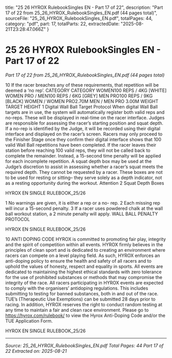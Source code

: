   title: "25 26 HYROX RulebookSingles EN - Part 17 of 22",
  description: "Part 17 of 22 from 25_26_HYROX_RulebookSingles_EN.pdf (44 pages total)",
  sourceFile: "25_26_HYROX_RulebookSingles_EN.pdf",
  totalPages: 44,
  category: "pdf",
  part: 17,
  totalParts: 22,
  extractedDate: "2025-08-21T23:28:47.066Z"
}

# 25 26 HYROX RulebookSingles EN - Part 17 of 22

*Part 17 of 22 from 25_26_HYROX_RulebookSingles_EN.pdf (44 pages total)*

10 If the racer breaches any of these requirements,
that repetition will be deemed a ‘no rep’.
CATEGORY
CATEGORY
WOMEN100 REPS / 4KG [WHITE]
WOMEN PRO / MEN100 REPS / 6KG [GREY]
MEN PRO100 REPS / 9KG [BLACK]
WOMEN / WOMEN PRO2.70M
MEN / MEN PRO
3.00M
WEIGHT
TARGET HEIGHT
1 Digital Wall Ball Target Protocol
When digital Wall Ball targets are in use, the system will
automatically register both valid reps and no-reps. These
will be displayed in real-time on the racer interface.
Judges are responsible for assessing the racer’s starting
position and squat depth. If a no-rep is identified by the
Judge, it will be recorded using their digital interface and
displayed on the racer’s screen.
Racers may only proceed to the Finisher Stage once they
confirm their digital interface shows that 100 valid Wall
Ball repetitions have been completed.
If the racer leaves their station before reaching 100
valid reps, they will not be called back to complete the
remainder. Instead, a 15-second time penalty will be
applied for each incomplete repetition.
A squat depth box may be used at the Judge’s discretion
to assist in assessing whether a racer’s squat meets
the required depth. They cannot be requested by a racer.
These boxes are not to be used for resting or sitting–
they serve solely as a depth indicator, not as a resting
opportunity during the workout.
Attention
2 Squat Depth Boxes

HYROX EN SINGLE RULEBOOK_25/26

1 No warnings are given, it is either a rep or a no-
rep.
2 Each missing rep will incur a 15-second penalty.
3 If a racer uses powdered chalk at the wall ball
workout station, a 2 minute penalty will apply.
WALL BALL PENALTY PROTOCOL

HYROX EN SINGLE RULEBOOK_25/26

10 ANTI DOPING
CODE
HYROX is committed to promoting fair play, integrity
and the spirit of competition within all events. HYROX
firmly believes in the principles of clean sport and is
dedicated to creating an environment where racers
can compete on a level playing field.
As such, HYROX enforces an anti-doping policy
to ensure the health and safety of all racers and to
uphold the values of honesty, respect and equality in
sports. All events are dedicated to maintaining the
highest ethical standards with zero tolerance for the
use of prohibited substances or methods that may
compromise the integrity of the race.
All racers participating in HYROX events are
expected to comply with the organisers’ antidoping
regulations. This includes submitting to testing for
banned substances, both in and out of the race. TUE’s
(Therapeutic Use Exemptions) can be submitted 28
days prior to racing.
In addition, HYROX reserves the right to conduct
random testing at any time to maintain a fair and
clean race environment.
Please go to https://hyrox.com/rulebook/ to view the
Hyrox Anti-Doping Code and/or the TUE Application
Form.

HYROX EN SINGLE RULEBOOK_25/26

---

*Source: 25_26_HYROX_RulebookSingles_EN.pdf*
*Total Pages: 44*
*Part 17 of 22*
*Extracted on: 2025-08-21*
